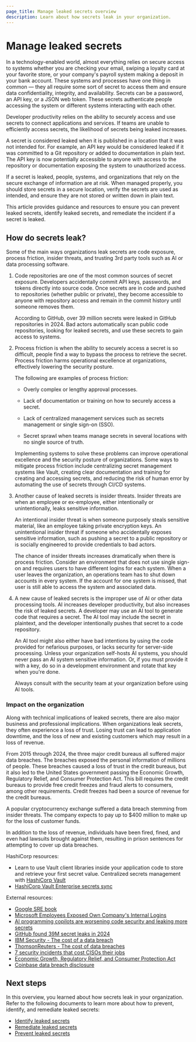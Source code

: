 ```yaml
---
page_title: Manage leaked secrets overview
description: Learn about how secrets leak in your organization.
---
```


# Manage leaked secrets

In a technology-enabled world, almost everything relies on secure access to systems whether you are checking your email, swiping a loyalty card at your favorite store, or your company's payroll system making a deposit in your bank account. These systems and processes have one thing in common — they all require some sort of secret to access them and ensure data confidentiality, integrity, and availability. Secrets can be a password, an API key, or a JSON web token. These secrets authenticate people accessing the system or different systems interacting with each other.

Developer productivity relies on the ability to securely access and use secrets to connect applications and services. If teams are unable to efficiently access secrets, the likelihood of secrets being leaked increases.

A secret is considered leaked when it is published in a location that it was not intended for. For example, an API key would be considered leaked if it was committed to a Git repository or added to documentation in plain text. The API key is now potentially accessible to anyone with access to the repository or documentation exposing the system to unauthorized access.

If a secret is leaked, people, systems, and organizations that rely on the secure exchange of information are at risk. When managed properly, you should store secrets in a secure location, verify the secrets are used as intended, and ensure they are not stored or written down in plain text.

This article provides guidance and resources to ensure you can prevent leaked secrets, identify leaked secrets, and remediate the incident if a secret is leaked.

## How do secrets leak?

Some of the main ways organizations leak secrets are code exposure, process friction, insider threats, and trusting 3rd party tools such as AI or data processing software.

1. Code repositories are one of the most common sources of secret exposure. Developers accidentally commit API keys, passwords, and tokens directly into source code. Once secrets are in code and pushed to repositories (whether public or private), they become accessible to anyone with repository access and remain in the commit history until someone removes them.

   According to GitHub, over 39 million secrets were leaked in GitHub repositories in 2024. Bad actors automatically scan public code repositories, looking for leaked secrets, and use these secrets to gain access to systems.
   
1. Process friction is when the ability to securely access a secret is so difficult, people find a way to bypass the process to retrieve the secret. Process friction harms operational excellence at organizations, effectively lowering the security posture.

   The following are examples of process friction:

      - Overly complex or lengthy approval processes.
   
      - Lack of documentation or training on how to securely access a secret.
   
      - Lack of centralized management services such as secrets management or single sign-on (SSO).
      
      - Secret sprawl when teams manage secrets in several locations with no single source of truth.

   Implementing systems to solve these problems can improve operational excellence and the security posture of organizations. Some ways to mitigate process friction include centralizing secret management systems like Vault, creating clear documentation and training for creating and accessing secrets, and reducing the risk of human error by automating the use of secrets through CI/CD systems.

1. Another cause of leaked secrets is insider threats. Insider threats are when an employee or ex-employee, either intentionally or unintentionally, leaks sensitive information.

   An intentional insider threat is when someone purposely steals sensitive material, like an employee taking private encryption keys. An unintentional insider threat if someone who accidentally exposes sensitive information, such as pushing a secret to a public repository or is socially engineered to provide credentials to bad actors.
   
   The chance of insider threats increases dramatically when there is process friction. Consider an environment that does not use single sign-on and requires users to have different logins for each system. When a user leaves the organization, an operations team has to shut down accounts in every system. If the account for one system is missed, that user is still able to access the system and associated data.

1. A new cause of leaked secrets is the improper use of AI or other data processing tools. AI increases developer productivity, but also increases the risk of leaked secrets. A developer may use an AI tool to generate code that requires a secret. The AI tool may include the secret in plaintext, and the developer intentionally pushes that secret to a code repository.

   An AI tool might also either have bad intentions by using the code provided for nefarious purposes, or lacks security for server-side processing. Unless your organization self-hosts AI systems, you should never pass an AI system sensitive information. Or, if you must provide it with a key, do so in a development environment and rotate that key when you're done.

   Always consult with the security team at your organization before using AI tools.

### Impact on the organization

Along with technical implications of leaked secrets, there are also major business and professional implications. When organizations leak secrets, they often experience a loss of trust. Losing trust can lead to application downtime, and the loss of new and existing customers which may result in a loss of revenue.

<VideoEmbed url="https://www.youtube.com/watch?v=c1K6bw5ATzk" />

From 2015 through 2024, the three major credit bureaus all suffered major data breaches. The breaches exposed the personal information of millions of people. These breaches caused a loss of trust in the credit bureaus, but it also led to the United States government passing the Economic Growth, Regulatory Relief, and Consumer Protection Act. This bill requires the credit bureaus to provide free credit freezes and fraud alerts to consumers, among other requirements. Credit freezes had been a source of revenue for the credit bureaus.

A popular cryptocurrency exchange suffered a data breach stemming from insider threats. The company expects to pay up to $400 million to make up for the loss of customer funds.

In addition to the loss of revenue, individuals have been fired, fined, and even had lawsuits brought against them, resulting in prison sentences for attempting to cover up data breaches.

HashiCorp resources:

- Learn to use Vault client libraries inside your application code to store and retrieve your first secret value. Centralized secrets management with [HashiCorp Vault](/vault)
- [HashiCorp Vault Enterprise secrets sync](/vault/docs/sync)

External resources:

- [Google SRE book](https://sre.google/sre-book/table-of-contents/)
- [Microsoft Employees Exposed Own Company's Internal Logins](https://www.vice.com/en/article/microsoft-employees-exposed-login-credentials-azure-github/)
- [AI programming copilots are worsening code security and leaking more secrets](https://www.csoonline.com/article/3953927/ai-programming-copilots-are-worsening-code-security-and-leaking-more-secrets.html)
- [GitHub found 39M secret leaks in 2024](https://github.blog/security/application-security/next-evolution-github-advanced-security/)
- [IBM Security - The cost of a data breach](https://www.ibm.com/reports/data-breach)
- [ThomsonReuters - The cost of data breaches](https://legal.thomsonreuters.com/blog/the-cost-of-data-breaches/)
- [7 security incidents that cost CISOs their jobs](https://www.csoonline.com/article/568789/7-security-incidents-that-cost-cisos-their-jobs.html)
- [Economic Growth, Regulatory Relief, and Consumer Protection Act](https://www.congress.gov/bill/115th-congress/house-bill/2155)
- [Coinbase data breach disclosure](https://www.coinbase.com/blog/protecting-our-customers-standing-up-to-extortionists)

## Next steps

In this overview, you learned about how secrets leak in your organization. Refer to the following documents to learn more about how to prevent, identify, and remediate leaked secrets:

- [Identify leaked secrets](/well-architected-framework/secure-systems/secrets/manage-leaked-secrets/identify)
- [Remediate leaked secrets](/well-architected-framework/secure-systems/secrets/manage-leaked-secrets/remediate)
- [Prevent leaked secrets](/well-architected-framework/secure-systems/secrets/manage-leaked-secrets/prevent)